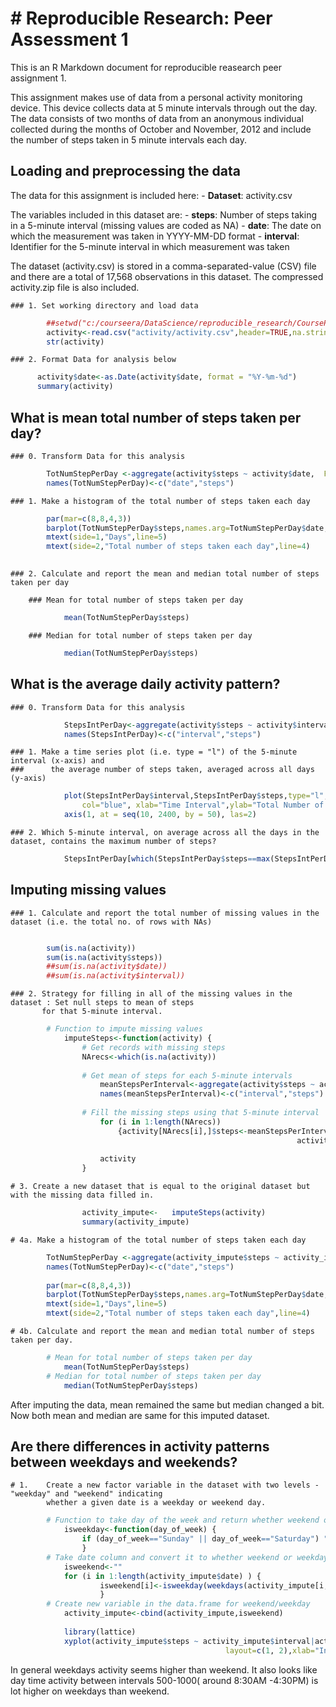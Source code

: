 # Reproducible Research: Peer Assessment 1
========================================================

This is an R Markdown document for reproducible reasearch peer assignment 1.

This assignment makes use of data from a personal activity monitoring device. This device collects data at 5 minute intervals through out the day. The data consists of two months of data from an anonymous individual collected during the months of October and November, 2012 and include the number of steps taken in 5 minute intervals each day.

## Loading and preprocessing the data

The data for this assignment is included here:
- **Dataset**: activity.csv
	
The variables included in this dataset are:
- **steps**: Number of steps taking in a 5-minute interval (missing values are coded as NA)
- **date**: The date on which the measurement was taken in YYYY-MM-DD format
- **interval**: Identifier for the 5-minute interval in which measurement was taken

The dataset (activity.csv) is stored in a comma-separated-value (CSV) file and there are a total of 17,568 observations in this dataset. The compressed activity.zip file is also included.

  
	### 1. Set working directory and load data
```r
		##setwd("c:/courseera/DataScience/reproducible_research/CourseProject1")
		activity<-read.csv("activity/activity.csv",header=TRUE,na.strings = "NA")
		str(activity)
```	
	### 2. Format Data for analysis below
```r
      activity$date<-as.Date(activity$date, format = "%Y-%m-%d")
	  summary(activity)
```

## What is mean total number of steps taken per day?

	### 0. Transform Data for this analysis
```r
		TotNumStepPerDay <-aggregate(activity$steps ~ activity$date,  FUN=sum, na.rm=TRUE) ## Removed any NA's
		names(TotNumStepPerDay)<-c("date","steps")
```
	### 1. Make a histogram of the total number of steps taken each day
```r
		par(mar=c(8,8,4,3))
		barplot(TotNumStepPerDay$steps,names.arg=TotNumStepPerDay$date,las=2,cex.names=0.8,width=1500)
		mtext(side=1,"Days",line=5)
		mtext(side=2,"Total number of steps taken each day",line=4)
        
```

	### 2. Calculate and report the mean and median total number of steps taken per day
	
		### Mean for total number of steps taken per day
```r
			mean(TotNumStepPerDay$steps)
```
		### Median for total number of steps taken per day
```r
			median(TotNumStepPerDay$steps)
```

## What is the average daily activity pattern?
	
	### 0. Transform Data for this analysis
```r
			StepsIntPerDay<-aggregate(activity$steps ~ activity$interval,  FUN=mean, na.rm=TRUE) ## Removed any NA's
			names(StepsIntPerDay)<-c("interval","steps")
```
	
	### 1. Make a time series plot (i.e. type = "l") of the 5-minute interval (x-axis) and 
	### 	 the average number of steps taken, averaged across all days (y-axis)
	
```r
			plot(StepsIntPerDay$interval,StepsIntPerDay$steps,type="l", 
				col="blue", xlab="Time Interval",ylab="Total Number of Steps",xaxt="n")
			axis(1, at = seq(10, 2400, by = 50), las=2)

```
     
	### 2. Which 5-minute interval, on average across all the days in the dataset, contains the maximum number of steps?

```r
			StepsIntPerDay[which(StepsIntPerDay$steps==max(StepsIntPerDay$steps)),]$interval
```

## Imputing missing values

	### 1. Calculate and report the total number of missing values in the dataset (i.e. the total no. of rows with NAs)
		
```r
		sum(is.na(activity))
		sum(is.na(activity$steps))
        ##sum(is.na(activity$date))
		##sum(is.na(activity$interval))
```
		
	### 2. Strategy for filling in all of the missing values in the dataset : Set null steps to mean of steps 
		   for that 5-minute interval.

```r
		# Function to impute missing values
			imputeSteps<-function(activity) {
				# Get records with missing steps
				NArecs<-which(is.na(activity))
				
				# Get mean of steps for each 5-minute intervals
					meanStepsPerInterval<-aggregate(activity$steps ~ activity$interval,  FUN=mean, na.rm=TRUE)
					names(meanStepsPerInterval)<-c("interval","steps")
				
				# Fill the missing steps using that 5-minute interval
					for (i in 1:length(NArecs)) 
						{activity[NArecs[i],]$steps<-meanStepsPerInterval[meanStepsPerInterval$interval==
																activity[NArecs[i],]$interval,]$steps}
						
					activity
				}
```				

	# 3. Create a new dataset that is equal to the original dataset but with the missing data filled in.

```r
				activity_impute<-	imputeSteps(activity)
				summary(activity_impute)
```				

	# 4a. Make a histogram of the total number of steps taken each day 

```r
  
		TotNumStepPerDay <-aggregate(activity_impute$steps ~ activity_impute$date,  FUN=sum, na.rm=TRUE)
		names(TotNumStepPerDay)<-c("date","steps")
	
		par(mar=c(8,8,4,3))
		barplot(TotNumStepPerDay$steps,names.arg=TotNumStepPerDay$date,las=2,cex.names=0.8)
		mtext(side=1,"Days",line=5)
		mtext(side=2,"Total number of steps taken each day",line=4)

```

	# 4b. Calculate and report the mean and median total number of steps taken per day.

```r
		# Mean for total number of steps taken per day
			mean(TotNumStepPerDay$steps)
		# Median for total number of steps taken per day
			median(TotNumStepPerDay$steps)
```

After imputing the data, mean remained the same but median changed a bit. Now both mean and median are same for this imputed dataset.

## Are there differences in activity patterns between weekdays and weekends?

	# 1.	Create a new factor variable in the dataset with two levels - "weekday" and "weekend" indicating 
			whether a given date is a weekday or weekend day.

```r
		# Function to take day of the week and return whether weekend or weekday.
			isweekday<-function(day_of_week) {
				if (day_of_week=="Sunday" || day_of_week=="Saturday") "weekend" else "weekday"
				}
		# Take date column and convert it to whether weekend or weekday.
			isweekend<-""
			for (i in 1:length(activity_impute$date) ) {		
					isweekend[i]<-isweekday(weekdays(activity_impute[i,]$date,abbreviate=FALSE))
					}
		# Create new variable in the data.frame for weekend/weekday
			activity_impute<-cbind(activity_impute,isweekend)
			
			library(lattice)	
			xyplot(activity_impute$steps ~ activity_impute$interval|activity_impute$isweekend,type="l", 
												layout=c(1, 2),xlab="Interval",ylab="Number of Steps")

```

In general weekdays activity seems higher than weekend. It also looks like day time activity between intervals 500-1000( around 8:30AM -4:30PM) is lot higher on weekdays than weekend.